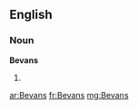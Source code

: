 ==English==

===Noun===
'''Bevans'''

# {{plural of|[[Bevan]]}}

[[ar:Bevans]]
[[fr:Bevans]]
[[mg:Bevans]]